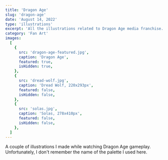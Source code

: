 ```yaml
---
title: 'Dragon Age'
slug: 'dragon-age'
date: 'August 14, 2022'
type: 'illustrations'
excerpt: 'All the illustrations related to Dragon Age media franchise.'
category: 'Fan Art'
images:
  [
    {
      src: 'dragon-age-featured.jpg',
      caption: 'Dragon Age',
      featured: true,
      isHidden: true,
    },
    {
      src: 'dread-wolf.jpg',
      caption: 'Dread Wolf, 220x293px',
      featured: false,
      isHidden: false,
    },
    {
      src: 'solas.jpg',
      caption: 'Solas, 278x410px',
      featured: false,
      isHidden: false,
    },
  ]
---
```


A couple of illustrations I made while watching Dragon Age gameplay.
Unfortunately, I don't remember the name of the palette I used here.
